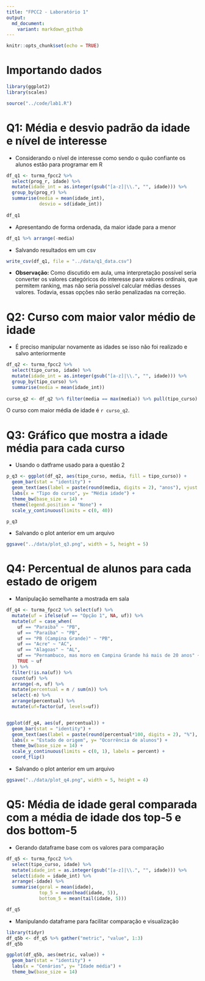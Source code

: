 ---
title: "FPCC2 - Laboratório 1"
output:
  md_document:
    variant: markdown_github
---

```{r setup, include=FALSE}
knitr::opts_chunk$set(echo = TRUE)
```

# Importando dados
```{r, echo = FALSE, message=FALSE, warning=FALSE}
library(ggplot2)
library(scales)

source("../code/lab1.R")
```

# Q1: Média e desvio padrão da idade e nível de interesse

* Considerando o nível de interesse como sendo o quão confiante os alunos estão para programar em R 

```{r}
df_q1 <- turma_fpcc2 %>% 
  select(prog_r, idade) %>% 
  mutate(idade_int = as.integer(gsub("[a-z]|\\.", "", idade))) %>% 
  group_by(prog_r) %>% 
  summarise(media = mean(idade_int),
            desvio = sd(idade_int))
      
df_q1   
```

* Apresentando de forma ordenada, da maior idade para a menor

```{r}
df_q1 %>% arrange(-media)
```

* Salvando resultados em um csv

```{r}
write_csv(df_q1, file = "../data/q1_data.csv")
```

* **Observação:** Como discutido em aula, uma interpretação possível seria converter os valores categóricos do interesse para valores ordinais, que permitem ranking, mas não seria possível calcular médias desses valores. Todavia, essas opções não serão penalizadas na correção. 

# Q2: Curso com maior valor médio de idade

* É preciso manipular novamente as idades se isso não foi realizado e salvo anteriormente

```{r}
df_q2 <- turma_fpcc2 %>% 
  select(tipo_curso, idade) %>% 
  mutate(idade_int = as.integer(gsub("[a-z]|\\.", "", idade))) %>% 
  group_by(tipo_curso) %>% 
  summarise(media = mean(idade_int))
      
curso_q2 <- df_q2 %>% filter(media == max(media)) %>% pull(tipo_curso)
```
O curso com maior média de idade é `r curso_q2`.

# Q3: Gráfico que mostra a idade média para cada curso

* Usando o datframe usado para a questão 2

```{r, fig.align='center'}
p_q3 <- ggplot(df_q2, aes(tipo_curso, media, fill = tipo_curso)) + 
  geom_bar(stat = "identity") + 
  geom_text(aes(label = paste(round(media, digits = 2), "anos"), vjust = -1)) + 
  labs(x = "Tipo do curso", y= "Média idade") + 
  theme_bw(base_size = 14) + 
  theme(legend.position = "None") + 
  scale_y_continuous(limits = c(0, 40))

p_q3
```
* Salvando o plot anterior em um arquivo


```{r}
ggsave("../data/plot_q3.png", width = 5, height = 5)
```

# Q4: Percentual de alunos para cada estado de origem

* Manipulação semelhante a mostrada em sala

```{r, fig.align='center'}
df_q4 <- turma_fpcc2 %>% select(uf) %>% 
  mutate(uf = ifelse(uf == "Opção 1", NA, uf)) %>% 
  mutate(uf = case_when(
    uf == "Paraiba" ~ "PB", 
    uf == "Paraíba" ~ "PB",
    uf == "PB (Campina Grande)" ~ "PB",
    uf == "Acre" ~ "AC",
    uf == "Alagoas" ~ "AL",
    uf == "Pernambuco, mas moro em Campina Grande há mais de 20 anos" ~ "PE",
    TRUE ~ uf
  )) %>% 
  filter(!is.na(uf)) %>%
  count(uf) %>% 
  arrange(-n, uf) %>%
  mutate(percentual = n / sum(n)) %>%
  select(-n) %>% 
  arrange(percentual) %>% 
  mutate(uf=factor(uf, levels=uf))


ggplot(df_q4, aes(uf, percentual)) +  
  geom_bar(stat = "identity") + 
  geom_text(aes(label = paste(round(percentual*100, digits = 2), "%"), hjust = -0.3)) + 
  labs(x = "Estado de origem", y= "Ocorrência de alunos") + 
  theme_bw(base_size = 14) + 
  scale_y_continuous(limits = c(0, 1), labels = percent) + 
  coord_flip()
```

* Salvando o plot anterior em um arquivo


```{r}
ggsave("../data/plot_q4.png", width = 5, height = 4)
```


# Q5: Média de idade geral comparada com a média de idade dos top-5 e dos bottom-5

* Gerando dataframe base com os valores para comparação

```{r}
df_q5 <- turma_fpcc2 %>% 
  select(tipo_curso, idade) %>% 
  mutate(idade_int = as.integer(gsub("[a-z]|\\.", "", idade))) %>% 
  select(idade = idade_int) %>%
  arrange(-idade) %>% 
  summarise(geral = mean(idade),
            top_5 = mean(head(idade, 5)),
            bottom_5 = mean(tail(idade, 5)))

df_q5  
```

* Manipulando dataframe para facilitar comparação e visualização

```{r}
library(tidyr)
df_q5b <- df_q5 %>% gather("metric", "value", 1:3) 
df_q5b
```

```{r, fig.align='center'}
ggplot(df_q5b, aes(metric, value)) + 
  geom_bar(stat = "identity") + 
  labs(x = "Cenários", y= "Idade média") + 
  theme_bw(base_size = 14)
```

